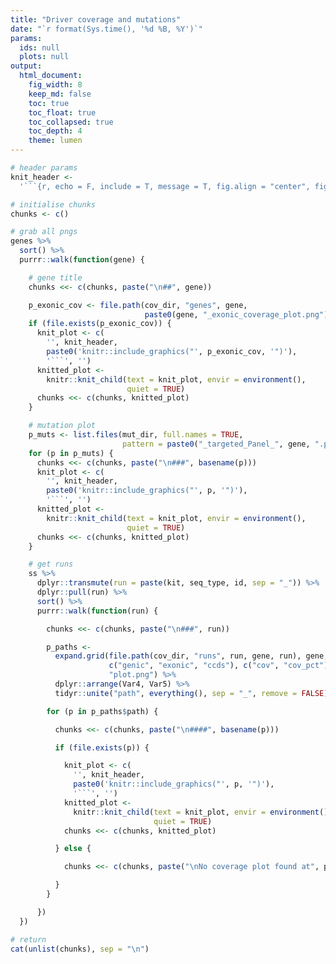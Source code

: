```yaml
---
title: "Driver coverage and mutations"
date: "`r format(Sys.time(), '%d %B, %Y')`"
params:
  ids: null
  plots: null
output:
  html_document:
    fig_width: 8
    keep_md: false
    toc: true
    toc_float: true
    toc_collapsed: true
    toc_depth: 4
    theme: lumen
---
```


```r
# header params
knit_header <-
  '```{r, echo = F, include = T, message = T, fig.align = "center", fig.pos = "H", out.width = "600px"}'

# initialise chunks
chunks <- c()

# grab all pngs
genes %>%
  sort() %>%
  purrr::walk(function(gene) {

    # gene title
    chunks <<- c(chunks, paste("\n##", gene))

    p_exonic_cov <- file.path(cov_dir, "genes", gene,
                              paste0(gene, "_exonic_coverage_plot.png"))
    if (file.exists(p_exonic_cov)) {
      knit_plot <- c(
        '', knit_header,
        paste0('knitr::include_graphics("', p_exonic_cov, '")'),
        '```', '')
      knitted_plot <-
        knitr::knit_child(text = knit_plot, envir = environment(),
                          quiet = TRUE)
      chunks <<- c(chunks, knitted_plot)
    }

    # mutation plot
    p_muts <- list.files(mut_dir, full.names = TRUE,
                         pattern = paste0("_targeted_Panel_", gene, ".png"))
    for (p in p_muts) {
      chunks <<- c(chunks, paste("\n###", basename(p)))
      knit_plot <- c(
        '', knit_header,
        paste0('knitr::include_graphics("', p, '")'),
        '```', '')
      knitted_plot <-
        knitr::knit_child(text = knit_plot, envir = environment(),
                          quiet = TRUE)
      chunks <<- c(chunks, knitted_plot)
    }

    # get runs
    ss %>%
      dplyr::transmute(run = paste(kit, seq_type, id, sep = "_")) %>%
      dplyr::pull(run) %>%
      sort() %>%
      purrr::walk(function(run) {

        chunks <<- c(chunks, paste("\n###", run))

        p_paths <-
          expand.grid(file.path(cov_dir, "runs", run, gene, run), gene,
                      c("genic", "exonic", "ccds"), c("cov", "cov_pct"),
                      "plot.png") %>%
          dplyr::arrange(Var4, Var5) %>%
          tidyr::unite("path", everything(), sep = "_", remove = FALSE)

        for (p in p_paths$path) {

          chunks <<- c(chunks, paste("\n####", basename(p)))

          if (file.exists(p)) {

            knit_plot <- c(
              '', knit_header,
              paste0('knitr::include_graphics("', p, '")'),
              '```', '')
            knitted_plot <-
              knitr::knit_child(text = knit_plot, envir = environment(),
                                quiet = TRUE)
            chunks <<- c(chunks, knitted_plot)

          } else {

            chunks <<- c(chunks, paste("\nNo coverage plot found at", p))

          }
        }

      })
  })

# return
cat(unlist(chunks), sep = "\n")
```